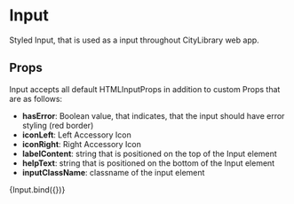 
<Meta title="components/atoms/Input" decorators={[withDesign]} />

# Input

Styled Input, that is used as a input throughout CityLibrary web app.

## Props

Input accepts all default HTMLInputProps in addition to custom Props that are as follows:

- <b>hasError</b>: Boolean value, that indicates, that the input should have error styling (red
  border)
- <b>iconLeft</b>: Left Accessory Icon
- <b>iconRight</b>: Right Accessory Icon
- <b>labelContent</b>: string that is positioned on the top of the Input element
- <b>helpText</b>: string that is positioned on the bottom of the Input element
- <b>inputClassName</b>: classname of the input element

<Canvas>
  <Story
    name="Input"
    parameters={{
      design: {
        type: 'figma',
        url: '',
      },
    }}
    args={{
      className: '',
      inputClassName: '',
      hasError: false,
      disabled: false,
      labelContent: 'Label',
      helpText: 'Help text',
      placeholder: 'Placeholder...',
      value: '',
    }}
  >
    {Input.bind({})}
  </Story>
</Canvas>

<ArgsTable of={Input} />
